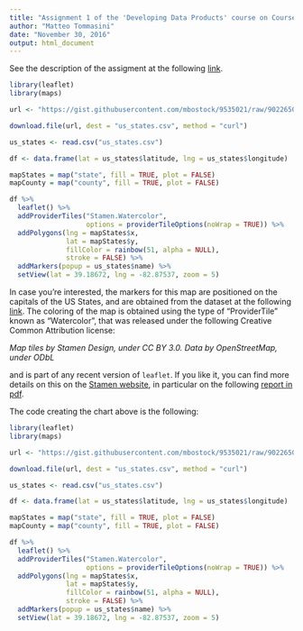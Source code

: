 ```yaml
---
title: "Assignment 1 of the 'Developing Data Products' course on Coursera"
author: "Matteo Tommasini"
date: "November 30, 2016"
output: html_document
---
```


See the description of the assigment at the following [link](https://www.coursera.org/learn/data-products/peer/NLn0H/r-markdown-and-leaflet).

```r
library(leaflet)
library(maps)

url <- "https://gist.githubusercontent.com/mbostock/9535021/raw/902265051e775cd35a6aa6307a23070f739ebed1/us-state-capitals.csv"

download.file(url, dest = "us_states.csv", method = "curl")

us_states <- read.csv("us_states.csv")

df <- data.frame(lat = us_states$latitude, lng = us_states$longitude) 

mapStates = map("state", fill = TRUE, plot = FALSE)
mapCounty = map("county", fill = TRUE, plot = FALSE)

df %>%
  leaflet() %>%
  addProviderTiles("Stamen.Watercolor",
                   options = providerTileOptions(noWrap = TRUE)) %>%
  addPolygons(lng = mapStates$x,
              lat = mapStates$y,
              fillColor = rainbow(51, alpha = NULL), 
              stroke = FALSE) %>%
  addMarkers(popup = us_states$name) %>%
  setView(lat = 39.18672, lng = -82.87537, zoom = 5)
```

In case you're interested, the markers for this map are positioned on the capitals of the US States, and are obtained from the dataset at the following [link]("https://gist.githubusercontent.com/mbostock/9535021/raw/902265051e775cd35a6aa6307a23070f739ebed1/us-state-capitals.csv"). The coloring of the map is obtained using the type of "ProviderTile" known as "Watercolor", that was released under the following Creative Common Attribution license:

*Map tiles by Stamen Design, under CC BY 3.0. Data by OpenStreetMap, under ODbL*

and is part of any recent version of `leaflet`. If you like it, you can find more details on this on the [Stamen website](http://maps.stamen.com), in particular on the following [report in pdf](http://studio.stamen.com/open/where-stamen-rodenbeck.pdf).

The code creating the chart above is the following:

```r
library(leaflet)
library(maps)

url <- "https://gist.githubusercontent.com/mbostock/9535021/raw/902265051e775cd35a6aa6307a23070f739ebed1/us-state-capitals.csv"

download.file(url, dest = "us_states.csv", method = "curl")

us_states <- read.csv("us_states.csv")

df <- data.frame(lat = us_states$latitude, lng = us_states$longitude) 

mapStates = map("state", fill = TRUE, plot = FALSE)
mapCounty = map("county", fill = TRUE, plot = FALSE)

df %>%
  leaflet() %>%
  addProviderTiles("Stamen.Watercolor",
                   options = providerTileOptions(noWrap = TRUE)) %>%
  addPolygons(lng = mapStates$x,
              lat = mapStates$y,
              fillColor = rainbow(51, alpha = NULL), 
              stroke = FALSE) %>%
  addMarkers(popup = us_states$name) %>%
  setView(lat = 39.18672, lng = -82.87537, zoom = 5)
```
